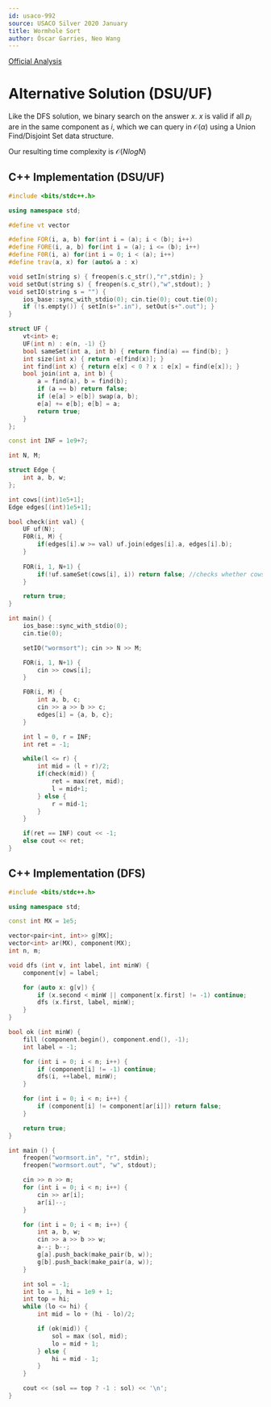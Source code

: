 ```yaml
---
id: usaco-992
source: USACO Silver 2020 January
title: Wormhole Sort
author: Óscar Garries, Neo Wang
---
```


[Official Analysis](http://www.usaco.org/current/data/sol_wormsort_silver_jan20.html)

# Alternative Solution (DSU/UF)

Like the DFS solution, we binary search on the answer $x$. $x$ is valid if all $p_i$ are in the same component as $i$, which we can query in $\mathcal{O}(\alpha)$ using a Union Find/Disjoint Set data structure.

Our resulting time complexity is $\mathcal{O}(NlogN)$

<LanguageSection>
<CPPSection>

## C++ Implementation (DSU/UF)

```cpp
#include <bits/stdc++.h>

using namespace std;

#define vt vector

#define FOR(i, a, b) for(int i = (a); i < (b); i++)
#define FORE(i, a, b) for(int i = (a); i <= (b); i++)
#define F0R(i, a) for(int i = 0; i < (a); i++)
#define trav(a, x) for (auto& a : x)

void setIn(string s) { freopen(s.c_str(),"r",stdin); }
void setOut(string s) { freopen(s.c_str(),"w",stdout); }
void setIO(string s = "") {
    ios_base::sync_with_stdio(0); cin.tie(0); cout.tie(0);
    if (!s.empty()) { setIn(s+".in"), setOut(s+".out"); }
}

struct UF {
    vt<int> e;
    UF(int n) : e(n, -1) {}
    bool sameSet(int a, int b) { return find(a) == find(b); }
    int size(int x) { return -e[find(x)]; }
    int find(int x) { return e[x] < 0 ? x : e[x] = find(e[x]); }
    bool join(int a, int b) {
        a = find(a), b = find(b);
        if (a == b) return false;
        if (e[a] > e[b]) swap(a, b);
        e[a] += e[b]; e[b] = a;
        return true;
    }
};

const int INF = 1e9+7;

int N, M;

struct Edge {
    int a, b, w;
};

int cows[(int)1e5+1];
Edge edges[(int)1e5+1];

bool check(int val) {
    UF uf(N);
    F0R(i, M) {
        if(edges[i].w >= val) uf.join(edges[i].a, edges[i].b);
    }
    
    FOR(i, 1, N+1) {
        if(!uf.sameSet(cows[i], i)) return false; //checks whether cows[i] can be sorted
    }

    return true;
}

int main() {
    ios_base::sync_with_stdio(0);
    cin.tie(0);

    setIO("wormsort"); cin >> N >> M;

    FOR(i, 1, N+1) {
        cin >> cows[i];
    }

    F0R(i, M) {
        int a, b, c;
        cin >> a >> b >> c;
        edges[i] = {a, b, c};
    }

    int l = 0, r = INF;
    int ret = -1;

    while(l <= r) {
        int mid = (l + r)/2;
        if(check(mid)) {
            ret = max(ret, mid);
            l = mid+1;
        } else {
            r = mid-1;
        }
    }

    if(ret == INF) cout << -1;
    else cout << ret;
}
```

## C++ Implementation (DFS)

```cpp
#include <bits/stdc++.h>

using namespace std;

const int MX = 1e5;

vector<pair<int, int>> g[MX];
vector<int> ar(MX), component(MX);
int n, m;

void dfs (int v, int label, int minW) {
	component[v] = label;

	for (auto x: g[v]) {
		if (x.second < minW || component[x.first] != -1) continue;
		dfs (x.first, label, minW);
	}
}

bool ok (int minW) {
	fill (component.begin(), component.end(), -1);
	int label = -1;

	for (int i = 0; i < n; i++) {
		if (component[i] != -1) continue;
		dfs(i, ++label, minW);
	}

	for (int i = 0; i < n; i++) {
		if (component[i] != component[ar[i]]) return false;
	}

	return true;
}

int main () {
	freopen("wormsort.in", "r", stdin);
	freopen("wormsort.out", "w", stdout);

	cin >> n >> m;
	for (int i = 0; i < n; i++) {
		cin >> ar[i];
		ar[i]--;
	}

	for (int i = 0; i < m; i++) {
		int a, b, w;
		cin >> a >> b >> w;
		a--; b--;
		g[a].push_back(make_pair(b, w));
		g[b].push_back(make_pair(a, w));
	}

	int sol = -1;
	int lo = 1, hi = 1e9 + 1;
	int top = hi;
	while (lo <= hi) {
		int mid = lo + (hi - lo)/2;

		if (ok(mid)) {
			sol = max (sol, mid);
			lo = mid + 1;
		} else {
			hi = mid - 1;
		}
	}

	cout << (sol == top ? -1 : sol) << '\n';
}

```

</CPPSection>
</LanguageSection>
